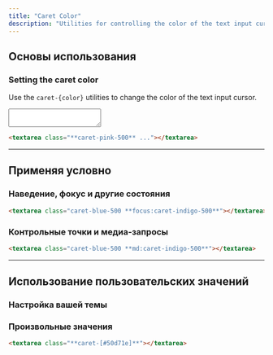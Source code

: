 ```yaml
---
title: "Caret Color"
description: "Utilities for controlling the color of the text input cursor."
---
```




## Основы использования

### Setting the caret color

Use the `caret-{color}` utilities to change the color of the text input cursor.

<Example hint="Focus the textarea to see the new caret color">
  <div class="w-full flex items-center justify-center">
    <textarea class="text-sm p-2 w-80 ring-1 ring-slate-900/10 shadow-sm rounded-md focus:outline-none focus:ring-2 focus:ring-pink-500 caret-pink-500 dark:bg-slate-800 dark:ring-0 dark:highlight-white/5 dark:focus:ring-2 dark:focus:ring-pink-500 dark:focus:bg-slate-900" rows="2"></textarea>
  </div>
</Example>

```html
<textarea class="**caret-pink-500** ..."></textarea>
```

---

## <Heading ignore>Применяя условно</Heading>

### <Heading ignore>Наведение, фокус и другие состояния</Heading>

<HoverFocusAndOtherStates featuredClass="caret-indigo-500" variant="focus">

```html
<textarea class="caret-blue-500 **focus:caret-indigo-500**"></textarea>
```

</HoverFocusAndOtherStates>

### <Heading ignore>Контрольные точки и медиа-запросы</Heading>

<BreakpointsAndMediaQueries featuredClass="caret-indigo-500">

```html
<textarea class="caret-blue-500 **md:caret-indigo-500**"></textarea>
```

</BreakpointsAndMediaQueries>

---

## Использование пользовательских значений

### Настройка вашей темы

<CustomizePluginColors name="caret" configKey="caretColor" />

### Произвольные значения

<ArbitraryValues property="caret-color">

```html
<textarea class="**caret-[#50d71e]**"></textarea>
```

</ArbitraryValues>
